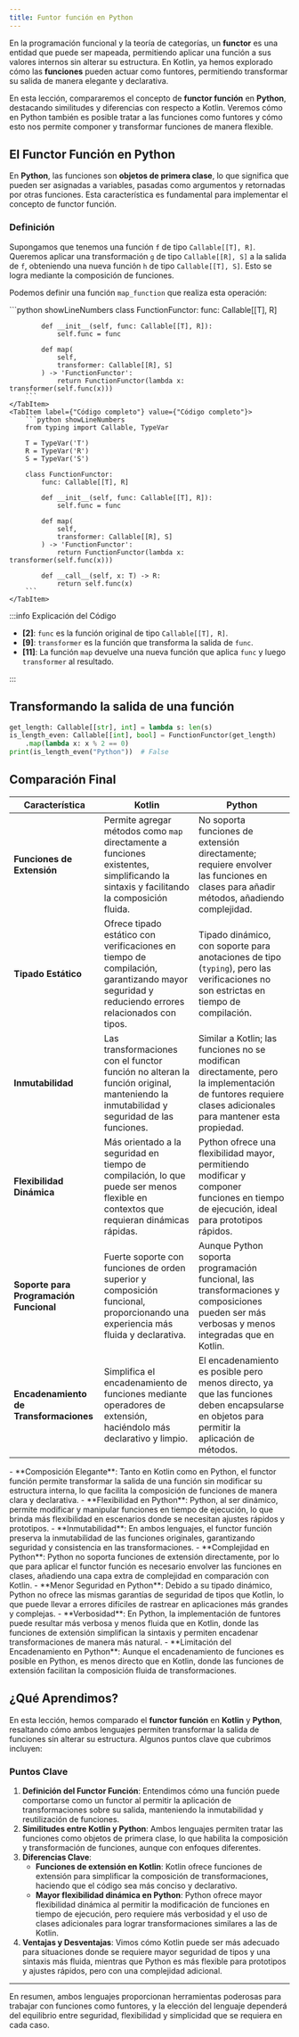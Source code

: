 ```yaml
---
title: Funtor función en Python
---
```


<ReadingTime />
<GitHubRepoLink user="r8vnhill" repo="functional-programming-kt" />

En la programación funcional y la teoría de categorías, un **functor** es una entidad que puede ser mapeada, permitiendo aplicar una función a sus valores internos sin alterar su estructura. En Kotlin, ya hemos explorado cómo las **funciones** pueden actuar como funtores, permitiendo transformar su salida de manera elegante y declarativa.

En esta lección, compararemos el concepto de **functor función** en **Python**, destacando similitudes y diferencias con respecto a Kotlin. Veremos cómo en Python también es posible tratar a las funciones como funtores y cómo esto nos permite componer y transformar funciones de manera flexible.

## El Functor Función en Python

En **Python**, las funciones son **objetos de primera clase**, lo que significa que pueden ser asignadas a variables, pasadas como argumentos y retornadas por otras funciones. Esta característica es fundamental para implementar el concepto de functor función.

### Definición

Supongamos que tenemos una función `f` de tipo `Callable[[T], R]`. Queremos aplicar una transformación `g` de tipo `Callable[[R], S]` a la salida de `f`, obteniendo una nueva función `h` de tipo `Callable[[T], S]`. Esto se logra mediante la composición de funciones.

Podemos definir una función `map_function` que realiza esta operación:

<BoxedTabs>
    <TabItem label={"Código esencial"} value={"Código esencial"}>
        ```python showLineNumbers
        class FunctionFunctor:
            func: Callable[[T], R]

            def __init__(self, func: Callable[[T], R]):
                self.func = func

            def map(
                self,
                transformer: Callable[[R], S]
            ) -> 'FunctionFunctor':
                return FunctionFunctor(lambda x: transformer(self.func(x)))
        ```
    </TabItem>
    <TabItem label={"Código completo"} value={"Código completo"}>
        ```python showLineNumbers
        from typing import Callable, TypeVar

        T = TypeVar('T')
        R = TypeVar('R')
        S = TypeVar('S')

        class FunctionFunctor:
            func: Callable[[T], R]

            def __init__(self, func: Callable[[T], R]):
                self.func = func

            def map(
                self,
                transformer: Callable[[R], S]
            ) -> 'FunctionFunctor':
                return FunctionFunctor(lambda x: transformer(self.func(x)))

            def __call__(self, x: T) -> R:
                return self.func(x)
        ```
    </TabItem>
</BoxedTabs>

:::info Explicación del Código

- **[2]**: `func` es la función original de tipo `Callable[[T], R]`.
- **[9]**: `transformer` es la función que transforma la salida de `func`.
- **[11]**: La función `map` devuelve una nueva función que aplica `func` y luego `transformer` al resultado.

:::

## Transformando la salida de una función

```python showLineNumbers
get_length: Callable[[str], int] = lambda s: len(s)
is_length_even: Callable[[int], bool] = FunctionFunctor(get_length)
    .map(lambda x: x % 2 == 0)
print(is_length_even("Python"))  # False
```

## Comparación Final

| **Característica**               | **Kotlin**                                                                                                                                  | **Python**                                                                                                                       |
|---------------------------------|---------------------------------------------------------------------------------------------------------------------------------------------|----------------------------------------------------------------------------------------------------------------------------------|
| **Funciones de Extensión**      | Permite agregar métodos como `map` directamente a funciones existentes, simplificando la sintaxis y facilitando la composición fluida.      | No soporta funciones de extensión directamente; requiere envolver las funciones en clases para añadir métodos, añadiendo complejidad. |
| **Tipado Estático**             | Ofrece tipado estático con verificaciones en tiempo de compilación, garantizando mayor seguridad y reduciendo errores relacionados con tipos. | Tipado dinámico, con soporte para anotaciones de tipo (`typing`), pero las verificaciones no son estrictas en tiempo de compilación.  |
| **Inmutabilidad**               | Las transformaciones con el functor función no alteran la función original, manteniendo la inmutabilidad y seguridad de las funciones.       | Similar a Kotlin; las funciones no se modifican directamente, pero la implementación de funtores requiere clases adicionales para mantener esta propiedad.     |
| **Flexibilidad Dinámica**       | Más orientado a la seguridad en tiempo de compilación, lo que puede ser menos flexible en contextos que requieran dinámicas rápidas.        | Python ofrece una flexibilidad mayor, permitiendo modificar y componer funciones en tiempo de ejecución, ideal para prototipos rápidos.        |
| **Soporte para Programación Funcional** | Fuerte soporte con funciones de orden superior y composición funcional, proporcionando una experiencia más fluida y declarativa.         | Aunque Python soporta programación funcional, las transformaciones y composiciones pueden ser más verbosas y menos integradas que en Kotlin.  |
| **Encadenamiento de Transformaciones** | Simplifica el encadenamiento de funciones mediante operadores de extensión, haciéndolo más declarativo y limpio.                          | El encadenamiento es posible pero menos directo, ya que las funciones deben encapsularse en objetos para permitir la aplicación de métodos.    |

<ProCons>
   <Pros>
      - **Composición Elegante**: Tanto en Kotlin como en Python, el functor función permite transformar la salida de una función sin modificar su estructura interna, lo que facilita la composición de funciones de manera clara y declarativa.
      - **Flexibilidad en Python**: Python, al ser dinámico, permite modificar y manipular funciones en tiempo de ejecución, lo que brinda más flexibilidad en escenarios donde se necesitan ajustes rápidos y prototipos.
      - **Inmutabilidad**: En ambos lenguajes, el functor función preserva la inmutabilidad de las funciones originales, garantizando seguridad y consistencia en las transformaciones.
   </Pros>
   <Cons>
      - **Complejidad en Python**: Python no soporta funciones de extensión directamente, por lo que para aplicar el functor función es necesario envolver las funciones en clases, añadiendo una capa extra de complejidad en comparación con Kotlin.
      - **Menor Seguridad en Python**: Debido a su tipado dinámico, Python no ofrece las mismas garantías de seguridad de tipos que Kotlin, lo que puede llevar a errores difíciles de rastrear en aplicaciones más grandes y complejas.
      - **Verbosidad**: En Python, la implementación de funtores puede resultar más verbosa y menos fluida que en Kotlin, donde las funciones de extensión simplifican la sintaxis y permiten encadenar transformaciones de manera más natural.
      - **Limitación del Encadenamiento en Python**: Aunque el encadenamiento de funciones es posible en Python, es menos directo que en Kotlin, donde las funciones de extensión facilitan la composición fluida de transformaciones.
   </Cons>
</ProCons>

## ¿Qué Aprendimos?

En esta lección, hemos comparado el **functor función** en **Kotlin** y **Python**, resaltando cómo ambos lenguajes permiten transformar la salida de funciones sin alterar su estructura. Algunos puntos clave que cubrimos incluyen:

### Puntos Clave

1. **Definición del Functor Función**: Entendimos cómo una función puede comportarse como un functor al permitir la aplicación de transformaciones sobre su salida, manteniendo la inmutabilidad y reutilización de funciones.
2. **Similitudes entre Kotlin y Python**: Ambos lenguajes permiten tratar las funciones como objetos de primera clase, lo que habilita la composición y transformación de funciones, aunque con enfoques diferentes.
3. **Diferencias Clave**:
   - **Funciones de extensión en Kotlin**: Kotlin ofrece funciones de extensión para simplificar la composición de transformaciones, haciendo que el código sea más conciso y declarativo.
   - **Mayor flexibilidad dinámica en Python**: Python ofrece mayor flexibilidad dinámica al permitir la modificación de funciones en tiempo de ejecución, pero requiere más verbosidad y el uso de clases adicionales para lograr transformaciones similares a las de Kotlin.
4. **Ventajas y Desventajas**: Vimos cómo Kotlin puede ser más adecuado para situaciones donde se requiere mayor seguridad de tipos y una sintaxis más fluida, mientras que Python es más flexible para prototipos y ajustes rápidos, pero con una complejidad adicional.

---

En resumen, ambos lenguajes proporcionan herramientas poderosas para trabajar con funciones como funtores, y la elección del lenguaje dependerá del equilibrio entre seguridad, flexibilidad y simplicidad que se requiera en cada caso.
